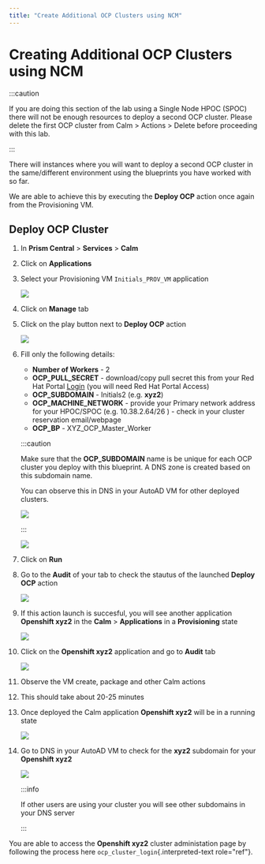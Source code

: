 ```yaml
---
title: "Create Additional OCP Clusters using NCM"
---
```

# Creating Additional OCP Clusters using NCM

:::caution

If you are doing this section of the lab using a Single Node HPOC (SPOC) there will not be enough resources to deploy a second OCP cluster. Please delete the first OCP cluster from Calm > Actions > Delete before proceeding with this lab.

:::

There will instances where you will want to deploy a second OCP cluster in the same/different environment using the blueprints you have worked with so far.

We are able to achieve this by executing the **Deploy OCP** action once again from the Provisioning VM.

## Deploy OCP Cluster

1.  In **Prism Central** > **Services** > **Calm**

2.  Click on **Applications**

3.  Select your Provisioning VM `Initials_PROV_VM` application

    ![](ocp_vms_2_images/prov_vm_app.png)

4.  Click on **Manage** tab

5.  Click on the play button next to **Deploy OCP** action

    ![](ocp_vms_2_images/ocp_deployocp_action.png)

6.  Fill only the following details:

    -   **Number of Workers** - 2
    -   **OCP_PULL_SECRET** - download/copy pull secret this from your
        Red Hat Portal
        [Login](https://console.redhat.com/openshift/install/pull-secret)
        (you will need Red Hat Portal Access)
    -   **OCP_SUBDOMAIN** - Initials2 (e.g. **xyz2**)
    -   **OCP_MACHINE_NETWORK** - provide your Primary network address
        for your HPOC/SPOC (e.g. 10.38.2.64/26 ) - check in your cluster
        reservation email/webpage
    -   **OCP_BP** - XYZ_OCP_Master_Worker

    :::caution
  
    Make sure that the **OCP_SUBDOMAIN** name is be unique for each OCP cluster you deploy with this blueprint. A DNS zone is created based on this subdomain name.

    You can observe this in DNS in your AutoAD VM for other deployed clusters.

    ![](ocp_vms_2_images/ocp_xyz1_cluster_dns.png)
    
    :::

    ![](ocp_vms_2_images/ocp_deploy_task_runtime_variables_2.png)

7.  Click on **Run**

8.  Go to the **Audit** of your tab to check the stautus of the launched
    **Deploy OCP** action

    ![](ocp_vms_2_images/ocp_provvm_deploy_audit.png)

9.  If this action launch is succesful, you will see another application
    **Openshift xyz2** in the **Calm** \> **Applications** in a
    **Provisioning** state

    ![](ocp_vms_2_images/ocp_app_provisioning.png)

10. Click on the **Openshift xyz2** application and go to **Audit** tab

    ![](ocp_vms_2_images/ocp_deploy_audit_2.png)

11. Observe the VM create, package and other Calm actions

12. This should take about 20-25 minutes

13. Once deployed the Calm application **Openshift xyz2** will be in a
    running state

    ![](ocp_vms_2_images/ocp_prov_vm_audit_success_2.png)

14. Go to DNS in your AutoAD VM to check for the **xyz2** subdomain for your **Openshift xyz2**

    ![](ocp_vms_2_images/ocp_xyz2_cluster_dns.png)

    :::info

    If other users are using your cluster you will see other subdomains in your DNS server

    :::

You are able to access the **Openshift xyz2** cluster administation page by following the process here `ocp_cluster_login`{.interpreted-text
role="ref"}.
